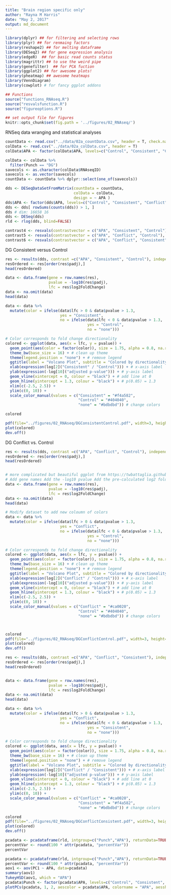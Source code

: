 ```yaml
---
title: "Brain region specific only"
author: "Rayna M Harris"
date: "May 2, 2017"
output: md_document
---
```

```r
library(dplyr) ## for filtering and selecting rows
library(plyr) ## for renmaing factors
library(reshape2) ## for melting dataframe
library(DESeq2) ## for gene expression analysis
library(edgeR)  ## for basic read counts status
library(magrittr) ## to use the weird pipe
library(genefilter)  ## for PCA fuction
library(ggplot2) ## for awesome plots!
library(pheatmap) ## awesome heatmaps
library(VennDiagram)
library(cowplot) # for fancy ggplot addons

## Functions
source("functions_RNAseq.R")
source("resvalsfunction.R")
source("figureoptions.R")

## set output file for figures 
knitr::opts_chunk$set(fig.path = '../figures/02_RNAseq/')
```

RNSeq data wranging and statistical analyses

```r
countData <- read.csv("../data/02a_countData.csv", header = T, check.names = F, row.names = 1)
colData <- read.csv("../data/02a_colData.csv", header = T)
colData$APA <- factor(colData$APA, levels=c("Control", "Consistent", "Conflict"))

colData <- colData %>% 
  filter(Punch == "DG") 
savecols <- as.character(colData$RNAseqID) 
savecols <- as.vector(savecols) 
countData <- countData %>% dplyr::select(one_of(savecols)) 

dds <- DESeqDataSetFromMatrix(countData = countData,
                              colData = colData,
                              design = ~ APA )
dds$APA <- factor(dds$APA, levels=c("Control", "Consistent", "Conflict"))
dds <- dds[ rowSums(counts(dds)) > 1, ] 
dds # dim: 16658 16  
dds <- DESeq(dds)
rld <- rlog(dds, blind=FALSE)

contrast4 <- resvals(contrastvector = c("APA", "Consistent", "Control"), mypval = 0.05) #101 or 105 106
contrast5 <- resvals(contrastvector = c("APA", "Conflict", "Control"), mypval = 0.05) #39 # or 34 or 49
contrast6 <- resvals(contrastvector = c("APA", "Conflict", "Consistent"), mypval = 0.05) # 0 

```

DG Consistent versus Control

```r
res <- results(dds, contrast =c("APA", "Consistent", "Control"), independentFiltering = F)
resOrdered <- res[order(res$padj),]
head(resOrdered)

data <- data.frame(gene = row.names(res),
                   pvalue = -log10(res$padj), 
                   lfc = res$log2FoldChange)
data <- na.omit(data)
head(data)

data <- data %>%
  mutate(color = ifelse(data$lfc > 0 & data$pvalue > 1.3, 
                        yes = "Consistent", 
                        no = ifelse(data$lfc < 0 & data$pvalue > 1.3, 
                                    yes = "Control", 
                                    no = "none")))

# Color corresponds to fold change directionality
colored <- ggplot(data, aes(x = lfc, y = pvalue)) + 
  geom_point(aes(color = factor(color)), size = 1.75, alpha = 0.8, na.rm = T) + # add gene points
  theme_bw(base_size = 16) + # clean up theme
  theme(legend.position = "none") + # remove legend 
  ggtitle(label = "Volcano Plot", subtitle = "Colored by directionality") +  # add title
  xlab(expression(log[2]("Consistent" / "Control"))) + # x-axis label
  ylab(expression(-log[10]("adjusted p-value"))) + # y-axis label
  geom_vline(xintercept = 0, colour = "black") + # add line at 0
  geom_hline(yintercept = 1.3, colour = "black") + # p(0.05) = 1.3
  xlim(c(-2.5, 2.5)) +  
  ylim(c(0, 10)) +  
  scale_color_manual(values = c("Consistent" = "#f4a582",
                                "Control" = "#404040", 
                                "none" = "#bdbdbd")) # change colors

colored

pdf(file="../figures/02_RNAseq/DGConsistentControl.pdf", width=3, height=3)
plot(colored)
dev.off()


```

DG Conflict vs. Control
```r
res <- results(dds, contrast =c("APA", "Conflict", "Control"), independentFiltering = F)
resOrdered <- res[order(res$padj),]
head(resOrdered)


# more complicated but beautiful ggplot from https://twbattaglia.github.io/2016/12/17/volcano-plot/
# Add gene names Add the -log10 pvalue Add the pre-calculated log2 fold change
data <- data.frame(gene = row.names(res),
                   pvalue = -log10(res$padj), 
                   lfc = res$log2FoldChange)
data <- na.omit(data)
head(data)

# Modify dataset to add new coloumn of colors
data <- data %>%
  mutate(color = ifelse(data$lfc > 0 & data$pvalue > 1.3, 
                        yes = "Conflict", 
                        no = ifelse(data$lfc < 0 & data$pvalue > 1.3, 
                                    yes = "Control", 
                                    no = "none")))

# Color corresponds to fold change directionality
colored <- ggplot(data, aes(x = lfc, y = pvalue)) + 
  geom_point(aes(color = factor(color)), size = 1.75, alpha = 0.8, na.rm = T) + # add gene points
  theme_bw(base_size = 16) + # clean up theme
  theme(legend.position = "none") + # remove legend 
  ggtitle(label = "Volcano Plot", subtitle = "Colored by directionality") +  # add title
  xlab(expression(log[2]("Conflict" / "Control"))) + # x-axis label
  ylab(expression(-log[10]("adjusted p-value"))) + # y-axis label
  geom_vline(xintercept = 0, colour = "black") + # add line at 0
  geom_hline(yintercept = 1.3, colour = "black") + # p(0.05) = 1.3
  xlim(c(-2.5, 2.5)) +  
  ylim(c(0, 10)) +    
  scale_color_manual(values = c("Conflict" = "#ca0020", 
                                "Control" = "#404040", 
                                "none" = "#bdbdbd")) # change colors



colored
pdf(file="../figures/02_RNAseq/DGConflictControl.pdf", width=3, height=3)
plot(colored)
dev.off()

```

```r

res <- results(dds, contrast =c("APA", "Conflict", "Consistent"), independentFiltering = F)
resOrdered <- res[order(res$padj),]
head(resOrdered)


data <- data.frame(gene = row.names(res),
                   pvalue = -log10(res$padj), 
                   lfc = res$log2FoldChange)
data <- na.omit(data)
head(data)

data <- data %>%
  mutate(color = ifelse(data$lfc > 0 & data$pvalue > 1.3, 
                        yes = "Conflict", 
                        no = ifelse(data$lfc < 0 & data$pvalue > 1.3, 
                                    yes = "Consistent", 
                                    no = "none")))

# Color corresponds to fold change directionality
colored <- ggplot(data, aes(x = lfc, y = pvalue)) + 
  geom_point(aes(color = factor(color)), size = 1.75, alpha = 0.8, na.rm = T) + # add gene points
  theme_bw(base_size = 16) + # clean up theme
  theme(legend.position = "none") + # remove legend 
  ggtitle(label = "Volcano Plot", subtitle = "Colored by directionality") +  # add title
  xlab(expression(log[2]("Conflict" / "Consistent"))) + # x-axis label
  ylab(expression(-log[10]("adjusted p-value"))) + # y-axis label
  geom_vline(xintercept = 0, colour = "black") + # add line at 0
  geom_hline(yintercept = 1.3, colour = "black") + # p(0.05) = 1.3
  xlim(c(-2.5, 2.5)) +  
  ylim(c(0, 10)) +  
  scale_color_manual(values = c("Conflict" = "#ca0020", 
                                "Consistent" = "#f4a582", 
                                "none" = "#bdbdbd")) # change colors

colored
pdf(file="../figures/02_RNAseq/DGConflictConsistent.pdf", width=3, height=3)
plot(colored)
dev.off()
```

```r

pcadata <- pcadataframe(rld, intgroup=c("Punch","APA"), returnData=TRUE)
percentVar <- round(100 * attr(pcadata, "percentVar"))
percentVar

pcadata <- pcadataframe(rld, intgroup=c("Punch","APA"), returnData=TRUE)
percentVar <- round(100 * attr(pcadata, "percentVar"))
aov1 <- aov(PC1 ~ APA, data=pcadata)
summary(aov1) 
TukeyHSD(aov1, which = "APA")
pcadata$Punch <- factor(pcadata$APA, levels=c("Control", "Consistent", "Conflict"))
plotPCs(pcadata, 1, 2, aescolor = pcadata$APA, colorname = "APA", aesshape = pcadata$APA, shapename = "APA",  colorvalues = colorvalAPA)


```
